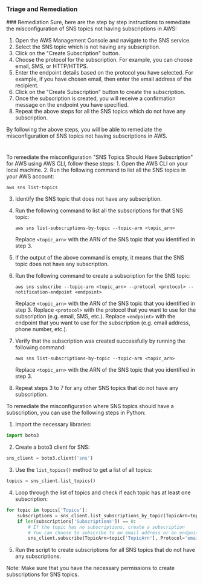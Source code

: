 
### Triage and Remediation
<Tabs>
<Tab title='Remediation'>
### Remediation

<AccordionGroup>
<Accordion title='Using Console' defaultOpen='true'>
Sure, here are the step by step instructions to remediate the misconfiguration of SNS topics not having subscriptions in AWS:

1. Open the AWS Management Console and navigate to the SNS service.
2. Select the SNS topic which is not having any subscription.
3. Click on the "Create Subscription" button.
4. Choose the protocol for the subscription. For example, you can choose email, SMS, or HTTP/HTTPS.
5. Enter the endpoint details based on the protocol you have selected. For example, if you have chosen email, then enter the email address of the recipient.
6. Click on the "Create Subscription" button to create the subscription.
7. Once the subscription is created, you will receive a confirmation message on the endpoint you have specified.
8. Repeat the above steps for all the SNS topics which do not have any subscription.

By following the above steps, you will be able to remediate the misconfiguration of SNS topics not having subscriptions in AWS.

#
</Accordion>

<Accordion title='Using CLI'>
To remediate the misconfiguration "SNS Topics Should Have Subscription" for AWS using AWS CLI, follow these steps:
1. Open the AWS CLI on your local machine.
2. Run the following command to list all the SNS topics in your AWS account: 

   ```
   aws sns list-topics
   ```
3. Identify the SNS topic that does not have any subscription.
4. Run the following command to list all the subscriptions for that SNS topic:

   ```
   aws sns list-subscriptions-by-topic --topic-arn <topic_arn>
   ```
   Replace `<topic_arn>` with the ARN of the SNS topic that you identified in step 3.
5. If the output of the above command is empty, it means that the SNS topic does not have any subscription.
6. Run the following command to create a subscription for the SNS topic:

   ```
   aws sns subscribe --topic-arn <topic_arn> --protocol <protocol> --notification-endpoint <endpoint>
   ```
   Replace `<topic_arn>` with the ARN of the SNS topic that you identified in step 3. Replace `<protocol>` with the protocol that you want to use for the subscription (e.g. email, SMS, etc.). Replace `<endpoint>` with the endpoint that you want to use for the subscription (e.g. email address, phone number, etc.).
7. Verify that the subscription was created successfully by running the following command:

   ```
   aws sns list-subscriptions-by-topic --topic-arn <topic_arn>
   ```
   Replace `<topic_arn>` with the ARN of the SNS topic that you identified in step 3.
8. Repeat steps 3 to 7 for any other SNS topics that do not have any subscription.
</Accordion>

<Accordion title='Using Python'>
To remediate the misconfiguration where SNS topics should have a subscription, you can use the following steps in Python:

1. Import the necessary libraries:

```python
import boto3
```

2. Create a boto3 client for SNS:

```python
sns_client = boto3.client('sns')
```

3. Use the `list_topics()` method to get a list of all topics:

```python
topics = sns_client.list_topics()
```

4. Loop through the list of topics and check if each topic has at least one subscription:

```python
for topic in topics['Topics']:
    subscriptions = sns_client.list_subscriptions_by_topic(TopicArn=topic['TopicArn'])
    if len(subscriptions['Subscriptions']) == 0:
        # If the topic has no subscriptions, create a subscription
        # You can choose to subscribe to an email address or an endpoint, depending on your use case
        sns_client.subscribe(TopicArn=topic['TopicArn'], Protocol='email', Endpoint='youremail@example.com')
```

5. Run the script to create subscriptions for all SNS topics that do not have any subscriptions.

Note: Make sure that you have the necessary permissions to create subscriptions for SNS topics.
</Accordion>

</AccordionGroup>
</Tab>
</Tabs>
